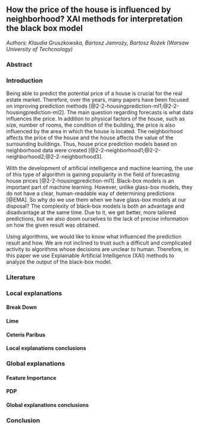 ##  How the price of the house is influenced by neighborhood? XAI methods for interpretation the black box model

*Authors: Klaudia Gruszkowska, Bartosz Jamroży, Bartosz Rożek (Warsaw University of Techcnology)*

### Abstract

### Introduction

Being able to predict the potential price of a house is crucial for the real estate market. Therefore, over the years, many papers have been focused on improving prediction methods [@2-2-housingprediction-ml1;@2-2-housingprediction-ml2]. The main question regarding forecasts is what data influences the price. In addition to physical factors of the house, such as size, number of rooms, the condition of the building, the price is also influenced by the area in which the house is located. The neighborhood affects the price of the house and the house affects the value of the surrounding buildings. Thus, house price prediction models based on neighborhood data were created [@2-2-neighborhood1;@2-2-neighborhood2;@2-2-neighborhood3].

With the development of artificial intelligence and machine learning, the use of this type of algorithm is gaining popularity in the field of forecasting house prices [@2-2-housingprediction-ml1]. Black-box models is an important part of machine learning. However, unlike glass-box models, they do not have a clear, human-readable way of determining predictions [@EMA]. So why do we use them when we have glass-box models at our disposal? The complexity  of black-box models is both an advantage and disadvantage at the same time. Due to it, we get better, more tailored predictions, but we also doom ourselves to the lack of precise information on how the given result was obtained.

Using algorithms, we would like to know what influenced the prediction result and how. We are not inclined to trust such a difficult and complicated activity to algorithms whose decisions are unclear to human. Therefore, in this paper we use Explainable Artificial Intelligence (XAI) methods to analyze the output of the  black-box model. 


### Literature


### Local explanations

#### Break Down

#### Lime

#### Ceteris Paribus

#### Local explanations conclusions


### Global explanations

#### Feature Importance

#### PDP

#### Global explanations conclusions


### Conclusion




